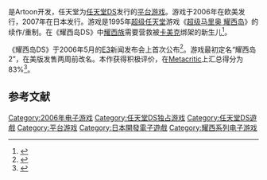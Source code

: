 {{Expand language|ja|en}}

{{NoteTA
| G1=Games
| G2=Mario
}}
{{Infobox video game
| title = 耀西岛DS
| japanese = ヨッシー アイランド DS
| english = Yoshi's Island DS
| image=Yoshi'sIslandDScover.PNG
| caption =
| developer=[[Artoon|Artoon]]
| publisher=任天堂
| director=
| producer=
| artist=
| composer=
| writer=
| platforms=[[任天堂DS|任天堂DS]]
| released={{vgrelease new|NA|2006年11月13日|AU|2006年11月23日|EU|2006年12月1日|JP|2007年3月8日}}
| genre= [[平台游戏|平台]]
| modes=[[单人电子游戏|单人]]
| series=[[耀西系列|耀西系列]]
}}

{{vgname|耀西岛DS|ja=ヨッシー アイランド DS|en=Yoshi's Island DS}}是Artoon开发，任天堂为[[任天堂DS|任天堂DS]]发行的[[平台游戏|平台游戏]]。游戏于2006年在欧美发行，2007年在日本发行。游戏是1995年[[超级任天堂|超级任天堂]]游戏《[[超级马里奥_耀西岛|超级马里奥 耀西岛]]》的续作/重制。在《耀西岛DS》中[[耀西|耀西族]]需要营救被[[卡梅克|卡美克]]绑架的新生儿<ref name="gamespot">{{cite web|last=Provo|first=Frank|date=2006-11-14|title=Yoshi's Island DS Review|url=http://www.gamespot.com/yoshis-island-ds/reviews/yoshis-island-ds-review-6161583/|publisher=GameSpot|accessdate=September 2, 2013|archive-date=2013-09-07|archive-url=https://web.archive.org/web/20130907003151/http://www.gamespot.com/yoshis-island-ds/reviews/yoshis-island-ds-review-6161583/|dead-url=no}}</ref>。

《耀西岛DS》于2006年5月的[[E3电子娱乐展|E3]]新闻发布会上首次公布<ref name="igne3">{{cite web|last=Harris|first=Craig|authorlink=Craig Harris (journalist)|date=2006-05-09|title=Return to Yoshi's Island|url=http://ds.ign.com/articles/706/706342p1.html|publisher=IGN|accessdate=2006-11-25|archive-date=2012-08-04|archive-url=https://web.archive.org/web/20120804042045/http://ds.ign.com/articles/706/706342p1.html|dead-url=no}}</ref>。游戏最初定名“耀西岛2”，在美版发售两周前改名。本作获得积极评价，在[[Metacritic|Metacritic]]上汇总得分为83%<ref name="metacritic">{{cite web | url=http://www.metacritic.com/game/ds/yoshis-island-ds/critic-reviews | title=Yoshi's Island DS Reviews | publisher=CBS Interactive | work=[[Metacritic|Metacritic]] | accessdate=September 1, 2013 | archive-date=2020-12-05 | archive-url=https://web.archive.org/web/20201205063732/https://www.metacritic.com/game/ds/yoshis-island-ds/critic-reviews | dead-url=no }}</ref>。

== 参考文献 ==
{{Reflist}}

{{耀西系列}}

{{DEFAULTSORT:Yoshi Island DS}}
[[Category:2006年电子游戏|Category:2006年电子游戏]]
[[Category:任天堂DS独占游戏|Category:任天堂DS独占游戏]]
[[Category:任天堂DS遊戲|Category:任天堂DS遊戲]]
[[Category:平台游戏|Category:平台游戏]]
[[Category:日本開發電子遊戲|Category:日本開發電子遊戲]]
[[Category:耀西系列电子游戏|Category:耀西系列电子游戏]]

{{platform-videogame-stub}}
{{nintendo-stub}}